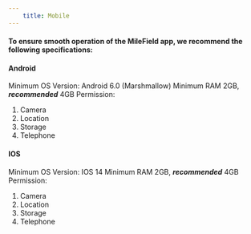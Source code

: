 ```yaml
---
    title: Mobile
---
```

#### To ensure smooth operation of the MileField app, we recommend the following specifications:
#### Android
Minimum OS Version: Android 6.0 (Marshmallow)
Minimum RAM 2GB, **_recommended_** 4GB
Permission:
1. Camera
2. Location
3. Storage
4. Telephone

#### IOS
Minimum OS Version: IOS 14
Minimum RAM 2GB, **_recommended_** 4GB
Permission:
1. Camera
2. Location
3. Storage
4. Telephone
